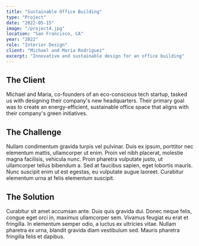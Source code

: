 ```yaml
---
title: "Sustainable Office Building"
type: "Project"
date: "2022-05-15"
image: "/project4.jpg"
location: "San Francisco, CA"
year: "2022"
role: "Interior Design"
client: "Michael and Maria Rodriguez"
excerpt: "Innovative and sustainable design for an office building"
---
```


## The Client

Michael and Maria, co-founders of an eco-conscious tech startup, tasked us with designing their company's new headquarters. Their primary goal was to create an energy-efficient, sustainable office space that aligns with their company's green initiatives.

## The Challenge

Nullam condimentum gravida turpis vel pulvinar. Duis ex ipsum, porttitor nec elementum mattis, ullamcorper ut enim. Proin vel nibh placerat, molestie magna facilisis, vehicula nunc. Proin pharetra vulputate justo, ut ullamcorper tellus bibendum a. Sed at faucibus sapien, eget lobortis mauris. Nunc suscipit enim ut est egestas, eu vulputate augue laoreet. Curabitur elementum urna at felis elementum suscipit.

## The Solution

Curabitur sit amet accumsan ante. Duis quis gravida dui. Donec neque felis, congue eget orci in, maximus ullamcorper sem. Vivamus feugiat eu erat et fringilla. In elementum semper odio, a luctus ex ultricies vitae. Nullam pharetra ex urna, blandit gravida diam vestibulum sed. Mauris pharetra fringilla felis et dapibus.
